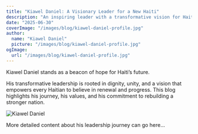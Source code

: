 ```yaml
---
title: "Kiawel Daniel: A Visionary Leader for a New Haiti"
description: "An inspiring leader with a transformative vision for Haiti's future."
date: "2025-06-30"
coverImage: "/images/blog/kiawel-daniel-profile.jpg"
author:
  name: "Kiawel Daniel"
  picture: "/images/blog/kiawel-daniel-profile.jpg"
ogImage:
  url: "/images/blog/kiawel-daniel-profile.jpg"
---
```


Kiawel Daniel stands as a beacon of hope for Haiti’s future.  
<!--more-->  
His transformative leadership is rooted in dignity, unity, and a vision that empowers every Haitian to believe in renewal and progress. This blog highlights his journey, his values, and his commitment to rebuilding a stronger nation.

![Kiawel Daniel](/images/blog/kiawel-daniel-profile.jpg)

More detailed content about his leadership journey can go here...
